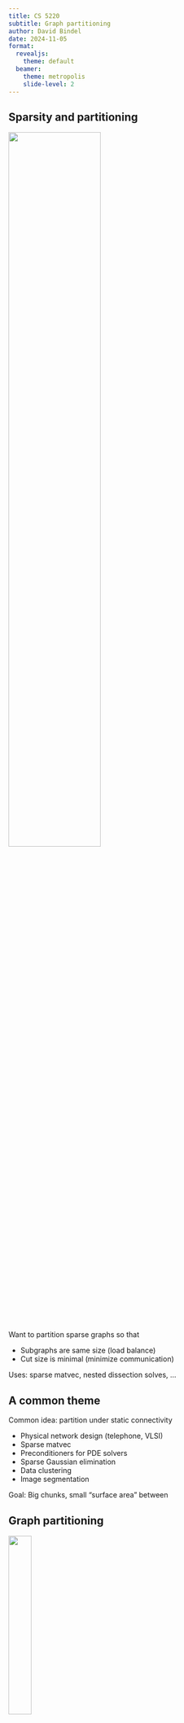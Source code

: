 ```yaml
---
title: CS 5220
subtitle: Graph partitioning
author: David Bindel
date: 2024-11-05
format:
  revealjs:
    theme: default
  beamer:
    theme: metropolis
    slide-level: 2
---
```


## Sparsity and partitioning

![](../img/part-mat2graph.svg){width=60% fig-align="center"}

Want to partition sparse graphs so that

-   Subgraphs are same size (load balance)
-   Cut size is minimal (minimize communication)

Uses: sparse matvec, nested dissection solves, \...

## A common theme

Common idea: partition under static connectivity

-   Physical network design (telephone, VLSI)
-   Sparse matvec
-   Preconditioners for PDE solvers
-   Sparse Gaussian elimination
-   Data clustering
-   Image segmentation

Goal: Big chunks, small "surface area" between

## Graph partitioning

![](../img/part_ref.svg){width=30% fig-align="center"}

Given: $G = (V,E)$, possibly weights + coordinates.\
We want to partition $G$ into $k$ pieces such that

-   Node weights are balanced across partitions.
-   Weight of cut edges is minimized.

Important special case: $k = 2$.

## Vertex separator

![](../img/part_vsep.svg){width=60% fig-align="center"}

## Edge separator

![](../img/part_esep.svg){width=60% fig-align="center"}

## Node to edge and back again

![](../img/part_v2esep.svg){width=40% fig-align="center"}

Can convert between node and edge separators

-   Node to edge: cut edges from sep to one side
-   Edge to node: remove nodes on one side of cut

Fine if degree bounded (e.g. near-neighbor meshes).\
Optimal vertex/edge separators very different for social networks!

## Cost

How many partitionings are there? If $n$ is even,
$$
  \begin{pmatrix} n \\ n/2 \end{pmatrix} =
    \frac{n!}{( (n/2)! )^2} \approx 
    2^n \sqrt{2/(\pi n)}.
$$
Finding the optimal one is NP-complete.

We need heuristics!

## Partitioning with coordinates

-   Lots of partitioning problems from "nice" meshes
    -   Planar meshes (maybe with regularity condition)
    -   $k$-ply meshes (works for $d > 2$)
    -   Nice enough $\implies$ cut $O(n^{1-1/d})$ edges\
        (Tarjan, Lipton; Miller, Teng, Thurston, Vavasis)
    -   Edges link nearby vertices
-   Get useful information from vertex density
-   Ignore edges (but can use them in later refinement)

## Recursive coordinate bisection

![](../img/part_esep_bisect.svg){width=30% fig-align="center"}

Idea: Cut with hyperplane parallel to a coordinate axis.

-   Pro: Fast and simple
-   Con: Not always great quality

## Inertial bisection

Idea: Optimize cutting hyperplane via vertex density
$$\begin{aligned}
    \bar{\mathbf{x}} &= \frac{1}{n} \sum_{i=1}^n \mathbf{x}_i, \quad
    \bar{\mathbf{r}_i} = \mathbf{x}_i-\bar{\mathbf{x}} \\
    \mathbf{I}&= \sum_{i=1}^n\left[ \|\mathbf{r}_i\|^2 I - \mathbf{r}_i \mathbf{r}_i^T \right]
\end{aligned}$$
Let $(\lambda_n, \mathbf{n})$ be the minimal eigenpair
for the inertia tensor $\mathbf{I}$, and choose the hyperplane through
$\bar{\mathbf{x}}$ with normal $\mathbf{n}$.

## Inertial bisection

![](../img/part_esep_inertia.svg){width=40% fig-align="center"}

-   Pro: Simple, more flexible than coord planes
-   Con: Still restricted to hyperplanes

## Random circles (Gilbert, Miller, Teng)

-   Stereographic projection
-   Find centerpoint (any plane is an even partition)\
    In practice, use an approximation.
-   Conformally map sphere, centerpoint to origin
-   Choose great circle (at random)
-   Undo stereographic projection
-   Convert circle to separator

May choose best of several random great circles.

## Coordinate-free methods

![](../img/part_matrix.svg){width=30% fig-align="center"}

-   Don't always have natural coordinates
    -   Example: the web graph
    -   Can add coordinates? (metric embedding)
-   Use edge information for geometry!

## Breadth-first search

![](../img/part_bfs.svg){width=30% fig-align="center"}

-   Pick a start vertex $v_0$
    -   Might start from several different vertices
-   Use BFS to label nodes by distance from $v_0$
    -   We've seen this before -- remember RCM?
    -   Or minimize cuts locally (Karypis, Kumar)
-   Partition by distance from $v_0$

## Spectral partitioning

Label vertex $i$ with $x_i = \pm 1$. We want to minimize
$$\mbox{edges cut} = \frac{1}{4} \sum_{(i,j) \in E} (x_i-x_j)^2$$
subject to the even partition requirement $$\sum_i x_i = 0.$$ But this
is NP hard, so we need a trick.

## Spectral partitioning

$$\mbox{edges cut} 
    = \frac{1}{4} \sum_{(i,j) \in E} (x_i-x_j)^2 
    = \frac{1}{4} \|Cx\|^2 = \frac{1}{4} x^T L x
$$
where $C=$ incidence matrix, $L = C^T C = $ graph Laplacian:
$$\begin{aligned}
    C_{ij} &= 
      \begin{cases}
         1, & e_j = (i,k) \\
        -1, & e_j = (k,i) \\
         0, & \mbox{otherwise},
      \end{cases} &
    L_{ij} &= 
    \begin{cases} 
      d(i), & i = j \\
      -1, & (i,j) \in E, \\ 
      0, & \mbox{otherwise}.
    \end{cases}
  \end{aligned}$$ 
Note: $C e = 0$ (so $L e = 0$), $e = (1, 1, 1, \ldots, 1)^T$.

## Spectral partitioning

Now consider the *relaxed* problem with $x \in \mathbb{R}^n$:
$$\mbox{minimize } x^T L x \mbox{ s.t. } x^T e = 0 \mbox{ and } x^T x = 1.$$
Equivalent to finding the second-smallest eigenvalue $\lambda_2$ and
corresponding eigenvector $x$, also called the *Fiedler vector*.
Partition according to sign of $x_i$.

How to approximate $x$? Use a Krylov subspace method (Lanczos)!
Expensive, but gives high-quality partitions.

## Spectral partitioning

![](../img/part_esep_spectral.svg){width=60% fig-align="center"}

## Spectral coordinates

Alternate view: define a coordinate system with the first $d$
non-trivial Laplacian eigenvectors.

-   Spectral partitioning = bisection in spectral coords
-   Can cluster in other ways as well (e.g. $k$-means)

## Spectral coordinates

![](../img/part_spec_embed.svg){width=40% fig-align="center"}

## Refinement by swapping

![](../img/part_swap0.svg){width=40% fig-align="center"}

Gain from swapping $(a,b)$ is $D(a) + D(b) - 2w(a,b)$, where
$D$ is external - internal edge costs: 
$$\begin{aligned}
D(a) &= \sum_{b' \in B} w(a,b') - \sum_{a' \in A, a' \neq a} w(a,a') \\
D(b) &= \sum_{a' \in A} w(b,a') - \sum_{b' \in B, b' \neq b} w(b,b') 
\end{aligned}$$

## Greedy refinement

![](../img/part_swap0.svg){width=40% fig-align="center"}

Start with a partition $V = A \cup B$ and refine.

-   $\operatorname{gain}(a,b) = D(a) + D(b) - 2w(a,b)$
-   Purely greedy strategy: until no positive gain
    -   Choose swap with most gain
    -   Update $D$ in neighborhood of swap; update gains
-   Local minima are a problem.

## Kernighan-Lin

In one sweep, while no vertices marked

- Choose $(a,b)$ with greatest gain
- Update $D(v)$ for all unmarked $v$ as if $(a,b)$ were swapped
- Mark $a$ and $b$ (but don't swap)
- Find $j$ such that swaps $1, \ldots, j$ yield maximal gain
- Apply swaps $1, \ldots, j$

## Kernighan-Lin

Usually converges in a few (2-6) sweeps. Each sweep is $O(|V|^3)$. Can
be improved to $O(|E|)$ (Fiduccia, Mattheyses).

Further improvements (Karypis, Kumar): only consider vertices on
boundary, don't complete full sweep.

## Multilevel ideas

Basic idea (same will work in other contexts):

-   Coarsen
-   Solve coarse problem
-   Interpolate (and possibly refine)

May apply recursively.

## Maximal matching

One idea for coarsening: maximal matchings

-   *Matching* of $G = (V,E)$ is $E_m \subset E$ with no common
    vertices.
-   *Maximal*: cannot add edges and remain matching.
-   Constructed by an obvious greedy algorithm.
-   Maximal matchings are non-unique; some may be preferable to others
    (e.g. choose heavy edges first).

## Coarsening via maximal matching

![](../img/part_coarsen.svg){width=60% fig-align="center"}

-   Collapse matched nodes into coarse nodes
-   Add all edge weights between coarse nodes

## Software

All these use some flavor(s) of multilevel:

-   METIS/ParMETIS (Kapyris)
-   PARTY (U. Paderborn)
-   Chaco (Sandia)
-   Scotch (INRIA)
-   Jostle (now commercialized)
-   Zoltan (Sandia)

## Graph partitioning: Is this it?

Consider partitioning just for sparse matvec:

-   Edge cuts $\neq$ communication volume
-   Should we minimize *max* communication volume?
-   Communication volume -- what about latencies?

Some go beyond graph partitioning (e.g. hypergraph in Zoltan).

## Graph partitioning: Is this it?

Additional work on:

-   Partitioning power law graphs
-   Covering sets with small overlaps

Also: Classes of graphs with no small cuts (expanders)

## Graph partitioning: Is this it?

-   Block Jacobi (or Schwarz) -- relax on each partition
-   Preconditioner: want to consider edge cuts *and physics*
    -   E.g. consider edges = beams
    -   Cutting a stiff beam worse than a flexible beam?
    -   Doesn't show up from just the topology
-   Multiple ways to deal with this
    -   Encode physics via edge weights?
    -   Partition geometrically?
-   Tradeoffs are why we need to be *informed* users

## Graph partitioning: Is this it?

So far, considered problems with *static* interactions

-   What about particle simulations?
-   Or what about tree searches?
-   Or what about\...?

Next time: more general *load balancing* issues
